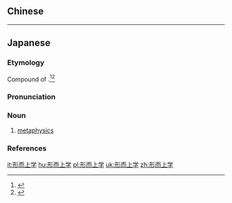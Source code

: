 {{also|形而上學}}
==Chinese==
{{zh-see|形而上學}}

----

==Japanese==
{{wikipedia|lang=ja}}
{{ja-kanjitab|けい|じ|じょう|がく|yomi=o}}

===Etymology===
Compound of {{com|ja|sort=けいじじょうがく|形而上|tr1=keijijō|t1=metaphysic, metaphysical|学|tr2=gaku|t2=[[-logy]]; [[-graphy]]}}.<ref>{{R:Kokugo Dai Jiten}}</ref><ref name="DJR">{{R:Daijirin}}</ref>

===Pronunciation===
{{ja-pron|y=o|けいじじょうがく|acc=4|acc_ref=DJR,SMK5,NHK}}

===Noun===
{{ja-noun|けいじじょうがく|hhira=けいじじやうがく|kyu=形而上學}}

# {{lb|ja|philosophy|sort=けいじじょうがく}} [[metaphysics]]

===References===
<references/>

[[it:形而上学]]
[[hu:形而上学]]
[[pl:形而上学]]
[[uk:形而上学]]
[[zh:形而上学]]
